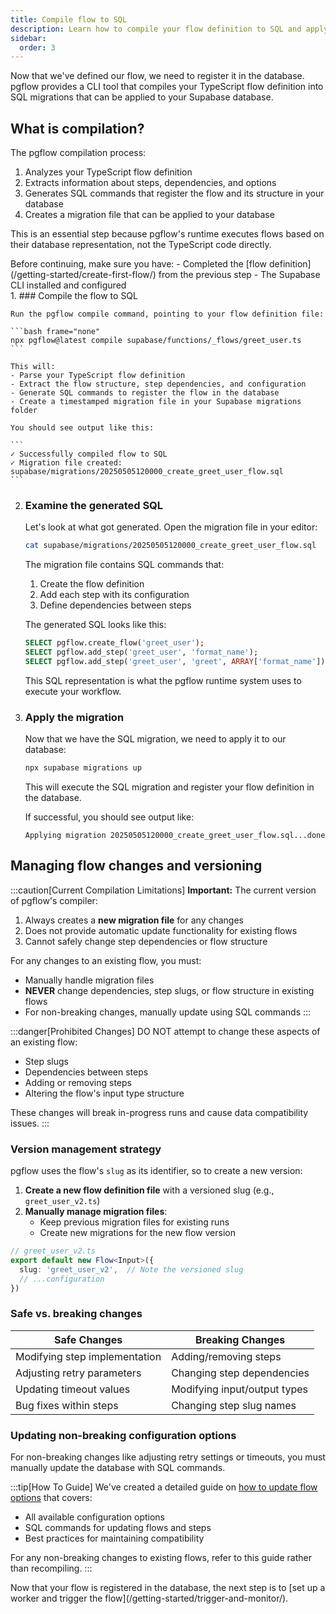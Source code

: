 ```yaml
---
title: Compile flow to SQL
description: Learn how to compile your flow definition to SQL and apply it to your database
sidebar:
  order: 3
---
```



Now that we've defined our flow, we need to register it in the database. pgflow provides a CLI tool that compiles your TypeScript flow definition into SQL migrations that can be applied to your Supabase database.

<NotProductionReady />

## What is compilation?

The pgflow compilation process:

1. Analyzes your TypeScript flow definition
2. Extracts information about steps, dependencies, and options
3. Generates SQL commands that register the flow and its structure in your database
4. Creates a migration file that can be applied to your database

This is an essential step because pgflow's runtime executes flows based on their database representation, not the TypeScript code directly.

<Aside type="caution" title="Prerequisites">
Before continuing, make sure you have:
- Completed the [flow definition](/getting-started/create-first-flow/) from the previous step
- The Supabase CLI installed and configured
</Aside>

<Steps>
1. ### Compile the flow to SQL

    Run the pgflow compile command, pointing to your flow definition file:

    ```bash frame="none"
    npx pgflow@latest compile supabase/functions/_flows/greet_user.ts
    ```

    This will:
    - Parse your TypeScript flow definition
    - Extract the flow structure, step dependencies, and configuration
    - Generate SQL commands to register the flow in the database
    - Create a timestamped migration file in your Supabase migrations folder

    You should see output like this:

    ```
    ✓ Successfully compiled flow to SQL
    ✓ Migration file created: supabase/migrations/20250505120000_create_greet_user_flow.sql
    ```

2. ### Examine the generated SQL

    Let's look at what got generated. Open the migration file in your editor:

    ```bash frame="none"
    cat supabase/migrations/20250505120000_create_greet_user_flow.sql
    ```

    The migration file contains SQL commands that:

    1. Create the flow definition
    2. Add each step with its configuration
    3. Define dependencies between steps

    The generated SQL looks like this:

    ```sql
    SELECT pgflow.create_flow('greet_user');
    SELECT pgflow.add_step('greet_user', 'format_name');
    SELECT pgflow.add_step('greet_user', 'greet', ARRAY['format_name']);
    ```

    This SQL representation is what the pgflow runtime system uses to execute your workflow.

3. ### Apply the migration

    Now that we have the SQL migration, we need to apply it to our database:

    ```bash frame="none"
    npx supabase migrations up
    ```

    This will execute the SQL migration and register your flow definition in the database.

    If successful, you should see output like:

    ```
    Applying migration 20250505120000_create_greet_user_flow.sql...done
    ```

</Steps>

## Managing flow changes and versioning

:::caution[Current Compilation Limitations]
**Important:** The current version of pgflow's compiler:

1. Always creates a **new migration file** for any changes
2. Does not provide automatic update functionality for existing flows
3. Cannot safely change step dependencies or flow structure

For any changes to an existing flow, you must:
- Manually handle migration files
- **NEVER** change dependencies, step slugs, or flow structure in existing flows
- For non-breaking changes, manually update using SQL commands
:::

:::danger[Prohibited Changes]
DO NOT attempt to change these aspects of an existing flow:
- Step slugs
- Dependencies between steps
- Adding or removing steps
- Altering the flow's input type structure

These changes will break in-progress runs and cause data compatibility issues.
:::

### Version management strategy

pgflow uses the flow's `slug` as its identifier, so to create a new version:

1. **Create a new flow definition file** with a versioned slug (e.g., `greet_user_v2.ts`)
2. **Manually manage migration files**:
   - Keep previous migration files for existing runs
   - Create new migrations for the new flow version

```typescript
// greet_user_v2.ts
export default new Flow<Input>({
  slug: 'greet_user_v2',  // Note the versioned slug
  // ...configuration
})
```

### Safe vs. breaking changes

| Safe Changes | Breaking Changes |
| ------------ | --------------- |
| Modifying step implementation | Adding/removing steps |
| Adjusting retry parameters | Changing step dependencies |
| Updating timeout values | Modifying input/output types |
| Bug fixes within steps | Changing step slug names |

### Updating non-breaking configuration options

For non-breaking changes like adjusting retry settings or timeouts, you must manually update the database with SQL commands.

:::tip[How To Guide]
We've created a detailed guide on [how to update flow options](/how-to/update-flow-options/) that covers:
- All available configuration options
- SQL commands for updating flows and steps
- Best practices for maintaining compatibility

For any non-breaking changes to existing flows, refer to this guide rather than recompiling.
:::

<Aside>
Now that your flow is registered in the database, the next step is to [set up a worker and trigger the flow](/getting-started/trigger-and-monitor/).
</Aside>
